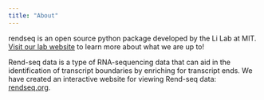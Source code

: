 ```yaml
---
title: "About"
---
```


rendseq is an open source python package developed by the Li Lab at MIT.  [Visit our lab website](https://www.genesgroup.org/) to learn more about what we are up to!

Rend-seq data is a type of RNA-sequencing data that can aid in the identification of transcript boundaries by enriching for transcript ends.  We have created an interactive website for viewing Rend-seq data: [rendseq.org](https://rendseq.org/).